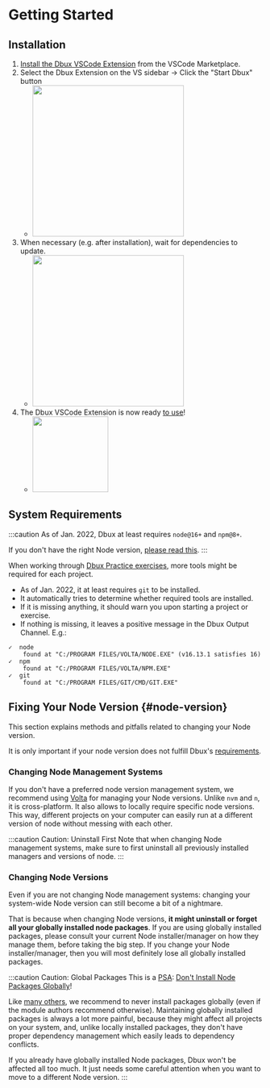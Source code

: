 # Getting Started


<TOC toc={toc} />

## Installation

1. [Install the Dbux VSCode Extension](https://marketplace.visualstudio.com/items?itemName=Domi.dbux-code) from the VSCode Marketplace.
2. Select the Dbux Extension on the VS sidebar -> Click the "Start Dbux" button
   * <Img src="screens/start_dbux.png" zoomable={true} width="300px" />
3. When necessary (e.g. after installation), wait for dependencies to update.
   * <Img src="screens/installing_dependencies.png" zoomable={true} width="300px" />
4. The Dbux VSCode Extension is now ready [to use](./dbux-features)!
   * <Img src="screens/dbux-ready.png" zoomable={true} width="150px" />

<!-- :::note
Currently, the [Dbux VSCode Extension](./tools-and-configuration/01-dbux-code.mdx) is Dbux's only GUI implementation.
::: -->


## System Requirements

:::caution
As of Jan. 2022, Dbux at least requires `node@16+` and `npm@8+`.

If you don't have the right Node version, [please read this](#node-version).
:::
<!-- 
The [Dbux VSCode Extension](./tools-and-configuration/01-dbux-code.mdx) requires several command line tools to be installed:

* It automatically tries to determine whether those tools are installed.
* If it is missing anything, it should warn you upon start-up.
* If nothing is missing, it leaves a positive message in the Dbux Output Channel. E.g.:

```
Dbux requires the following programs to be installed and available on your system in order to run smoothly. Please make sure, you have all of them installed.

✓  node
    found at "C:/PROGRAM FILES/VOLTA/NODE.EXE" (v16.13.1 satisfies 16)
✓  npm
    found at "C:/PROGRAM FILES/VOLTA/NPM.EXE"

SUCCESS! All system dependencies seem to be in order.
``` -->

<!-- 
<details>
  <summary>IMPORTANT: A word on installing Node and changing Node versions.</summary>
  <div>
    <HintVolta />
  </div>
</details>

<details>
  <summary>Hint 2: Be careful when changing Node versions.</summary>
  <div>
    <HintNode />
  </div>
</details> -->

When working through [Dbux Practice exercises](./dbux-practice/01-overview.mdx), more tools might be required for each project.

* As of Jan. 2022, it at least requires `git` to be installed.
* It automatically tries to determine whether required tools are installed.
* If it is missing anything, it should warn you upon starting a project or exercise.
* If nothing is missing, it leaves a positive message in the Dbux Output Channel. E.g.:

```
✓  node
    found at "C:/PROGRAM FILES/VOLTA/NODE.EXE" (v16.13.1 satisfies 16)
✓  npm
    found at "C:/PROGRAM FILES/VOLTA/NPM.EXE"
✓  git
    found at "C:/PROGRAM FILES/GIT/CMD/GIT.EXE"
```

<!-- ### System Tools on Windows

On Windows, `git` and `bash` might not be installed, or installed but not available as command-line tools on Windows.

The trick here is that you only need `git` for Windows to get both (`git` automatically installs `bash`). However, in order for `bash` and friends to be available to Dbux (and to all tools in general), you must make sure to select the "Add UNIX tools to path" option when installing:

* If you use `git`'s GUI installer, [select the "Add UNIX tools to path" option in the installer](https://www.google.com/search?q=git+add+unix+tools+to+path+windows&tbm=isch).
* [If you use `choco`](https://www.google.com/search?q=choco+windows+git), add the corresponding command-line parameter, i.e.:
  * `choco install git.install --params "/GitAndUnixToolsOnPath"` -->


## Fixing Your Node Version {#node-version}

This section explains methods and pitfalls related to changing your Node version.

It is only important if your node version does not fulfill Dbux's [requirements](#system-requirements).

### Changing Node Management Systems

If you don't have a preferred node version management system, we recommend using [Volta](https://volta.sh/) for managing your Node versions. Unlike `nvm` and `n`, it is cross-platform. It also allows to locally require specific node versions. This way, different projects on your computer can easily run at a different version of node without messing with each other.

:::caution Caution: Uninstall First
Note that when changing Node management systems, make sure to first uninstall all previously installed managers and versions of node.
:::

### Changing Node Versions

Even if you are not changing Node management systems: changing your system-wide Node version can still become a bit of a nightmare.

That is because when changing Node versions, **it might uninstall or forget all your globally installed node packages**. If you are using globally installed packages, please consult your current Node installer/manager on how they manage them, before taking the big step. If you change your Node installer/manager, then you will most definitely lose all globally installed packages.


:::caution Caution: Global Packages
This is a [PSA](https://en.wikipedia.org/wiki/Public_service_announcement): [Don't Install Node Packages Globally](https://www.google.com/search?q=dont+install+node+packages+globally&hl=en)!

Like [many others](https://www.google.com/search?q=dont+install+node+packages+globally&hl=en), we recommend to never install packages globally (even if the module authors recommend otherwise). Maintaining globally installed packages is always a lot more painful, because they might affect all projects on your system, and, unlike locally installed packages, they don't have proper dependency management which easily leads to dependency conflicts.

If you already have globally installed Node packages, Dbux won't be affected all too much. It just needs some careful attention when you want to move to a different Node version.
:::

<!-- future-work(interactive config for auto-start + dependency directory?) -->
